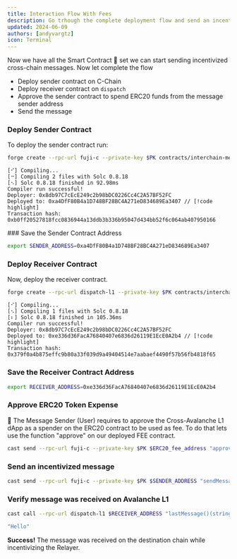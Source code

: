 ```yaml
---
title: Interaction Flow With Fees
description: Go trhough the complete deployment flow and send an incentivized message.
updated: 2024-06-09
authors: [andyvargtz]
icon: Terminal
---
```


Now we have all the Smart Contract 📜 set we can start sending incentivized cross-chain messages. Now let complete the flow 

- Deploy sender contract on C-Chain
- Deploy receiver contract on `dispatch`
- Approve the sender contract to spend ERC20 funds from the message sender address
- Send the message

<Steps>
<Step>

### Deploy Sender Contract 

To deploy the sender contract run:

```bash
forge create --rpc-url fuji-c --private-key $PK contracts/interchain-messaging/incentivize-relayer/senderWithFees.sol:SenderWithFeesOnCChain --broadcast
```
```
[⠊] Compiling...
[⠒] Compiling 2 files with Solc 0.8.18
[⠢] Solc 0.8.18 finished in 92.98ms
Compiler run successful!
Deployer: 0x8db97C7cEcE249c2b98bDC0226Cc4C2A57BF52FC
Deployed to: 0xa4DfF80B4a1D748BF28BC4A271eD834689Ea3407 // [!code highlight]
Transaction hash: 0xb0ff20527818fcc0836944a13ddb3b336b95047d434bb52f6c064ab407950166
```

</Step>
<Step>
### Save the Sender Contract Address

```bash
export SENDER_ADDRESS=0xa4DfF80B4a1D748BF28BC4A271eD834689Ea3407
```

</Step>
<Step>

### Deploy Receiver Contract

Now, deploy the receiver contract.

```bash
forge create --rpc-url dispatch-l1 --private-key $PK contracts/interchain-messaging/incentivize-relayer/receiverWithFees.sol:ReceiverOnDispatch --broadcast
```
```
[⠊] Compiling...
[⠢] Compiling 1 files with Solc 0.8.18
[⠆] Solc 0.8.18 finished in 105.36ms
Compiler run successful!
Deployer: 0x8db97C7cEcE249c2b98bDC0226Cc4C2A57BF52FC
Deployed to: 0xe336d36FacA76840407e6836d26119E1EcE0A2b4 // [!code highlight]
Transaction hash: 0x379f0a4b875effc9b80a33f039d9a49404514e7aabaef4490f57b56fb4818f65
```

</Step>
<Step>

### Save the Receiver Contract Address

```bash
export RECEIVER_ADDRESS=0xe336d36FacA76840407e6836d26119E1EcE0A2b4
```

</Step>
<Step>

### Approve ERC20 Token Expense

👩 The Message Sender (User) requires to approve the Cross-Avalanche L1 dApp as a spender on the ERC20 contract to be used as fee. To do that lets use the function "approve" on our deployed FEE contract.

```bash
cast send --rpc-url fuji-c --private-key $PK $ERC20_fee_address "approve(address,uint256)" $SENDER_ADDRESS 500000000000000
```

</Step>
<Step>

### Send an incentivized message

```bash
cast send --rpc-url fuji-c --private-key $PK $SENDER_ADDRESS "sendMessage(address, string, address)" $RECEIVER_ADDRESS "Hello" $ERC20_fee_address
```

</Step>
<Step>

### Verify message was received on Avalanche L1 

```bash
cast call --rpc-url dispatch-l1 $RECEIVER_ADDRESS "lastMessage()(string)"
```
```bash
"Hello"
```

**Success!** The message was received on the destination chain while incentivizing the Relayer.

</Step>
</Steps>